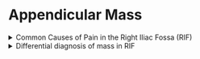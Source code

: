 # Appendicular Mass

<details>
<summary>Common Causes of Pain in the Right Iliac Fossa (RIF)</summary>

### 1. Gastrointestinal Causes

1. **Acute appendicitis**
   - Most common cause
   - Pain starts peri-umbilical → localizes to RIF
   - Associated with anorexia, nausea, vomiting, fever
2. **Meckel’s diverticulitis**
   - Congenital outpouching of distal ileum
   - Mimics appendicitis
3. **Crohn’s disease**
   - Terminal ileitis → chronic or acute RIF pain
   - Associated with diarrhea, weight loss
4. **Mesenteric adenitis**
   - Post-viral lymphadenopathy in mesentery
   - Usually in children
5. **Cecal diverticulitis**
   - Inflammation of a diverticulum in the cecum
   - Less common than sigmoid diverticulitis
6. **Colonic carcinoma (esp. cecal)**
   - Elderly, anemia, weight loss, altered bowel habits

### 2. Gynecological Causes (Females only)

1. **Ectopic pregnancy** _(ruptured or unruptured)_
   - Severe pain, amenorrhea, vaginal bleeding
   - +ve urine β-hCG
2. **Ovarian torsion**
   - Sudden severe unilateral pain, vomiting
   - Enlarged adnexa on imaging
3. **Ruptured ovarian cyst**
   - Acute onset pain, usually mid-cycle
   - Free fluid on ultrasound
4. **Pelvic inflammatory disease (PID)**
   - Bilateral or unilateral lower abdominal pain
   - Vaginal discharge, fever, cervical motion tenderness
5. **Mittelschmerz**
   - Mid-cycle ovulation pain
   - Mild, short-lived

### 3. Urinary Tract Causes

1. **Ureteric colic (renal stone)**
   - Colicky pain radiating from loin to groin
   - Hematuria, nausea
2. **Urinary tract infection (UTI)**
   - Dysuria, frequency, suprapubic pain
   - Possible RIF pain if lower ureter involved

### 4. Musculoskeletal Causes

1. **Abdominal wall strain or hernia (e.g. inguinal hernia)**
   - Localized pain, may worsen on movement
   - Cough impulse, palpable swelling
2. **Psoas abscess**
   - Fever, back or flank pain, hip flexion deformity

### 5. Others

1. **Referred pain from hip pathology**
   - E.g. septic arthritis, osteomyelitis
2. **Torsion of undescended testis** _(if testis is intra-abdominal)_

</details>

<details>
<summary>Differential diagnosis of mass in RIF</summary>

### Gastrointestinal Causes

1. **Appendicular mass/abscess**
   - Post-acute appendicitis (delayed presentation)
   - Tender, firm, localized mass
2. **Ileocecal tuberculosis**
   - Chronic RIF mass, constitutional symptoms (fever, weight loss, night sweats)
   - May mimic malignancy
3. **Carcinoma of the cecum**
   - Elderly, anemia, altered bowel habits
   - Hard, irregular, non-tender mass
4. **Crohn’s disease (inflammatory mass)**
   - Thickened bowel loops, palpable mass
   - History of diarrhea, weight loss
5. **Meckel’s diverticulum (inflamed or tumor)**
   - Congenital, may form mass when inflamed
6. **Actinomycosis**
   - Rare chronic infection → firm woody mass with discharging sinuses

### Lymphatic Causes

1. **Mesenteric lymphadenopathy**
   - Due to lymphoma, tuberculosis, or viral infections
   - May be multiple, mobile, and non-tender
2. **Lymphoma (e.g. Non-Hodgkin’s lymphoma)**
   - Firm, rubbery mass ± systemic B symptoms (fever, night sweats, weight loss)

### Gynecological Causes _(Females)_

1. **Ovarian mass (benign or malignant)**
   - Cyst, torsion, tumor
   - Irregular menstrual history, mass separate from bowel
2. **Tubo-ovarian abscess**
   - Secondary to PID
   - Tender mass with fever, vaginal discharge
3. **Ectopic pregnancy (chronic)**
   - Tender adnexal mass, positive β-hCG

### Urinary Causes

1. **Distended bladder (in retention)**
   - Globular suprapubic/RIF mass, dull to percussion
2. **Hydronephrosis of right kidney (low-lying or pelvic kidney)**
   - Cystic, ballotable mass
3. **Ureteric stone with perinephric urinoma**
   - Tender, possibly fluctuant RIF mass

### Musculoskeletal/Soft Tissue

1. **Psoas abscess**
   - Deep-seated mass, may cause hip flexion deformity
   - Associated with fever, back pain
2. **Abdominal wall lipoma or hematoma**
   - Superficial, soft/firm mass
   - Moves with contraction of abdominal muscles
3. **Inguinal or femoral hernia**
   - Cough impulse, reducible, can descend into scrotum/labia

### Congenital/Developmental

1. **Mesenteric cyst**
   - Rare, mobile cystic mass
2. **Undescended testis (intra-abdominal)**
   - Especially in young males

</details>
